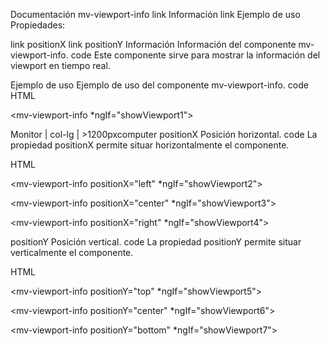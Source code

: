 Documentación mv-viewport-info
link Información
link Ejemplo de uso
Propiedades:

link positionX
link positionY
Información
Información del componente mv-viewport-info.
code
Este componente sirve para mostrar la información del viewport en tiempo real.

Ejemplo de uso
Ejemplo de uso del componente mv-viewport-info.
code
HTML

  <mv-viewport-info
    *ngIf="showViewport1">
  </mv-viewport-info>
  
Monitor | col-lg | >1200pxcomputer
positionX
Posición horizontal.
code
La propiedad positionX permite situar horizontalmente el componente.

HTML

  <mv-viewport-info
    positionX="left"
    *ngIf="showViewport2">
  </mv-viewport-info>

  <mv-viewport-info
    positionX="center"
    *ngIf="showViewport3">
  </mv-viewport-info>

  <mv-viewport-info
    positionX="right"
    *ngIf="showViewport4">
  </mv-viewport-info>
  
positionY
Posición vertical.
code
La propiedad positionY permite situar verticalmente el componente.

HTML

  <mv-viewport-info
    positionY="top"
    *ngIf="showViewport5">
  </mv-viewport-info>

  <mv-viewport-info
    positionY="center"
    *ngIf="showViewport6">
  </mv-viewport-info>

  <mv-viewport-info
    positionY="bottom"
    *ngIf="showViewport7">
  </mv-viewport-info>